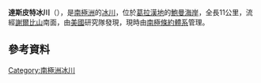 {{coord|68|10|S|65|45|W|source:GNIS|display=title}}

'''達斯皮特冰川'''（{{lang-en|Daspit Glacier}}），是[[南極洲|南極洲]]的[[冰川|冰川]]，位於[[葛拉漢地|葛拉漢地]]的[[鮑曼海岸|鮑曼海岸]]，全長11公里，流經[[謝爾比山|謝爾比山]]南面，由[[美國|美國]]研究隊發現，現時由[[南極條約體系|南極條約體系]]管理。

==參考資料==
{{cite gnis | type = antarid | id = 3539| name = Daspit Glacier| accessdate = 2011-12-23}}

{{DEFAULTSORT:Daspit Glacier}}
[[Category:南極洲冰川|Category:南極洲冰川]]


{{BowmanCoast-geo-stub}}